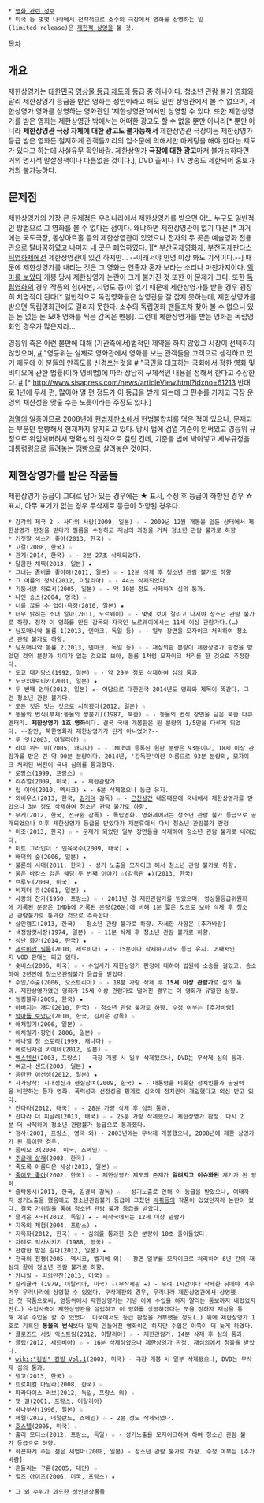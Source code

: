  * [[영화 관련 정보]]
 * 미국 등 몇몇 나라에서 전략적으로 소수의 극장에서 영화를 상영하는 일(limited release)은 [[제한적 상영]]을 볼 것.

[[목차]]
== 개요 ==
제한상영가는 [[대한민국]] [[영상물 등급 제도]]의 등급 중 하나이다. 청소년 관람 불가 [[영화]]와 달리 제한상영가 등급을 받은 영화는 성인이라고 해도 일반 상영관에서 볼 수 없으며, 제한상영가 영화를 상영하는 영화관인 '제한상영관'에서만 상영할 수 있다. 또한 제한상영가를 받은 영화는 제한상영관 밖에서는 어떠한 광고도 할 수 없을 뿐만 아니라[* 뿐만 아니라 '''제한상영관 극장 자체에 대한 광고도 불가능해서''' 제한상영관 극장이든 제한상영가 등급 받은 영화든 철저하게 관객들끼리의 입소문에 의해서만 마케팅을 해야 한다는 제도가 있다고 하는데 사실유무 확인바람. 제한상영가 '''극장에 대한 광고'''마저 불가능하다면 거의 명시적 말살정책이나 다름없을 것이다.], DVD 출시나 TV 방송도 제한되어 홍보가 거의 불가능하다.

== 문제점 ==
제한상영가의 가장 큰 문제점은 우리나라에서 제한상영가를 받으면 어느 누구도 일반적인 방법으로 그 영화를 볼 수 없다는 점이다. 왜냐하면 제한상영관이 없기 때문.[* 과거에는 국도극장, 동성아트홀 등의 제한상영관이 있었으나 전자의 두 곳은 예술영화 전용관으로 탈바꿈하였고 나머지 네 곳은 폐업하였다. ][* [[부산국제영화제]], [[부천국제판타스틱영화제]]에선 제한상영관이 있긴 하지만... --이래서야 만명 이상 봐도 기적이다.--] 때문에 제한상영가를 내리는 것은 그 영화는 연출자 혼자 보라는 소리나 마찬가지이다. [[악마를 보았다]] 개봉 당시 제한상영가 논란이 크게 불거진 것 또한 이 문제가 크다. 또한 [[독립영화]]의 경우 작품의 힘(자본, 지명도 등)이 없기 때문에 제한상영가를 받을 경우 굉장히 치명적이 된다[* 일반적으로 독립영화들은 상영관을 잘 잡지 못하는데, 제한상영가를 받으면 독립영화관에도 걸리지 못한다. 소수의 독립영화 팬들조차 찾아 볼 수 없으니 있는 돈 없는 돈 모아 영화를 찍은 감독은 멘붕]. 그런데 제한상영가를 받는 영화는 독립영화인 경우가 많은지라...

영등위 측은 이런 불만에 대해 (기관측에서)법적인 제약을 하지 않았고 시장이 선택하지 않았으며, [http://woman.chosun.com/magazine/viewArticle.do?atCode=1139 #] "영등위는 실제로 영화관에서 영화를 보는 관객들을 고객으로 생각하고 있기 때문에 이 분들의 만족도를 신경쓰는것을 [http://www.asiae.co.kr/news/view.htm?idxno=2013082813401113650 #] "국민을 대표하는 국회에서 정한 영화 및 비디오에 관한 법률(이하 영비법)에 따라 상당히 구체적인 내용을 정해서 한다고 주장한다. [http://sports.hankooki.com/lpage/cinet/201308/sp2013082812490094410.htm #] [* http://www.sisapress.com/news/articleView.html?idxno=61213 반대로 1년에 두세 편, 많아야 열 편 정도가 이 등급을 받게 되는데 그 편수를 가지고 극장 운영의 채산성을 맞출 수는 노릇이라는 주장도 있다.]

[[검열]]의 일종이므로 2008년에 [[헌법재판소]]에서 헌법불합치를 먹은 적이 있으나, 문제되는 부분만 땜빵해서 현재까지 유지되고 있다. 당시 법에 검열 기준이 안써있고 영등위 규정으로 위임해버려서 명확성의 원칙으로 걸린 건데, 기준을 법에 박아넣고 세부규정을 대통령령으로 돌려놓는 땜빵으로 살려놓은 것이다.

== 제한상영가를 받은 작품들 ==
제한상영가 등급이 그대로 남아 있는 경우에는 ★ 표시, 수정 후 등급이 하향된 경우 ☆ 표시, 아무 표기가 없는 경우 무삭제로 등급이 하향된 경우다.

 * 감각의 제국 2 - 사다의 사랑(2009, 일본) ☆ - 2009년 12월 개봉을 앞둔 상태에서 제한상영가 판정을 받다가 필름을 수정하고 재심의 과정을 거쳐 청소년 관람 불가로 하향
 * 거짓말 섹스가 좋아(2013, 한국) ☆
 * 고갈(2008, 한국) ☆
 * 관계(2014, 한국) ☆ - 2분 27초 삭제되었다.
 * 달콤한 채찍(2013, 일본) ★
 * 그녀는 좀비를 좋아해(2011, 일본) ☆ - 12분 삭제 후 청소년 관람 불가로 하향
 * 그 여름의 정사(2012, 이탈리아) ☆ - 44초 삭제되었다.
 * 기둥서방 히로시(2005, 일본) ☆ - 약 10분 정도 삭제하여 심의 통과.
 * 나인 송스(2004, 영국) ☆
 * 너를 끊을 수 없어-욕정(2010, 일본) ★
 * 너무 밝히는 소녀 알마(2011, 노르웨이) ☆ - 몇몇 컷이 잘리고 나서야 청소년 관람 불가로 하향. 정작 이 영화를 만든 감독의 자국인 노르웨이에서는 11세 이상 관람가다.(…)
 * 님포매니악 볼륨 1(2013, 덴마크, 독일 등) ☆ - 일부 장면을 모자이크 처리하여 청소년 관람 불가로 하향.
 * 님포매니악 볼륨 2(2013, 덴마크, 독일 등) ☆ - 재심의판 분량이 제한상영가 판정을 받았던 것의 분량과 차이가 없는 것으로 보아, 볼륨 1처럼 모자이크 처리를 한 것으로 추정한다.
 * 도쿄 데카당스(1992, 일본) ☆ - 약 29분 정도 삭제하여 심의 통과.
 * 도쿄x에로티카(2001, 일본) ★
 * 두 번째 엄마(2012, 일본) ★- 여담으로 대한민국 2014년도 영화와 제목이 똑같다. 그건 청소년 관람 불가다.
 * 모든 것은 벗는 것으로 시작됐다(2012, 일본) ☆
 * 동물의 번식(부제:동물의 쌍붙기)(1987, 북한) ☆ - 동물의 번식 장면을 담은 북한 다큐멘터리. '''제한상영가 1호 영화'''이다. 결국 국내 개봉판은 원 분량의 1/5만을 다루게 되었다. --잠만, 북한영화라 제한상영가가 된게 아니었어?--
 * 두 잇(2003, 이탈리아) ☆
 * 라이 위드 미(2005, 캐나다) ☆ - IMDb에 등록된 원판 분량은 93분이나, 18세 이상 관람가를 받은 건 약 90분 분량이다. 2014년, '감독판'이란 이름으로 93분 분량의, 모자이크 처리된 버전이 국내 심의를 통과했다.
 * 로망스(1999, 프랑스) ☆
 * 리츄얼(2009, 미국) ★ - 제한관람가
 * 립 이어(2010, 멕시코) ★ - 6분 삭제했으나 등급 유지.
 * 뫼비우스(2013, 한국, [[김기덕]] 감독) ☆ - [[근친상간]] 내용때문에 국내에서 제한상영가를 받았으나 3분 정도 삭제하여 청소년 관람 불가로 하향.
 * 무게(2012, 한국, 전규환 감독) - 독립영화. 영화제에서는 청소년 관람 불가 등급으로 공개되었으나 이후 제한상영가 등급을 받았다가 재분류에서 다시 청소년 관람불가 판정
 * 미조(2013, 한국) ☆ - 문제가 되었던 일부 장면들을 삭제하여 청소년 관람 불가로 내려갔다.
 * 미트 그라인더 : 인육국수(2009, 태국) ★
 * 배덕의 숲(2006, 일본) ★
 * 불륜의 시대(2011, 한국) - 성기 노출을 모자이크 해서 청소년 관람 불가로 하향.
 * 붉은 바캉스 검은 웨딩 두 번째 이야기 ☆(감독판 ★)(2013, 한국)
 * 브루노(2009, 미국) ★
 * 비지터 큐(2001, 일본) ★
 * 사랑의 찬가(1950, 프랑스) ☆ - 2011년 경 제한관람가를 받았으며, 영상물등급위원회에 기록된 분량은 IMDb에 기록된 분량(26분)에 비해 1분 짧은 것으로 보아 삭제 후 청소년 관람불가로 통과한 것으로 추측한다.
 * 살인캠프(2013, 한국) - 청소년 관람 불가로 하향. 자세한 사항은 [추가바람]
 * 색정암컷시장(1974, 일본) ☆ - 11분 삭제 후 청소년 관람 불가로 하향.
 * 성난 화가(2014, 한국) ★
 * [[세르비안 필름]](2010, 세르비아) ★ - 15분이나 삭제하고서도 등급 유지. 어째서인지 VOD 판매는 되고 있다.
 * 숏버스(2006, 미국) ☆ - 수입사가 제한상영가 판정에 대하여 법원에 소송을 걸었고, 승소하여 2년만에 청소년관람불가 등급을 받았다.
 * 수입/수출(2006, 오스트리아) ☆ - 18분 가량 삭제 후 '''15세 이상 관람가'''로 심의 통과. 제한상영가였던 영화가 15세 이상 관람가로 떨어진 경우는 이 영화가 유일한 상황.
 * 씽킹블루(2009, 한국) ★
 * 아버지는 개다(2010, 한국) - 청소년 관람 불가로 하향. 수정 여부는 [추가바람] 
 * [[악마를 보았다]](2010, 한국, 김지운 감독) ☆
 * 애처일기(2006, 일본) ☆
 * 애처일기-향연( 2006, 일본) ☆
 * 에나벨 청 스토리(1999, 캐나다) ☆
 * 에로닌자걸 카에데(2012, 일본) ☆
 * [[엑스텐션]](2003, 프랑스) - 극장 개봉 시 일부 삭제됐으나, DVD는 무삭제 심의 통과.
 * 여교사 센도(2003, 일본) ★
 * 음란한 여선생(2012, 일본) ★
 * 자가당착: 시대정신과 현실참여(2009, 한국) ★ - 대통령을 비롯한 정치인들과 공권력을 비판하는 풍자 영화. 폭력성과 선정성을 핑계로 심의에 정치권이 개입했다고 의심 받고 있다.
 * 잔다라(2012, 태국) ☆ - 28분 가량 삭제 후 심의 통과.
 * 잔다라 더 피날레(2013, 태국) ☆ - 25분 가량 삭제했으나 제한상영가 판정. 다시 2분 더 삭제하여 청소년 관람불가 등급으로 통과했다.
 * 정사(2001, 프랑스, 영국 외) - 2003년에는 무삭제 개봉했으나, 2008년에 제한 상영가가 된 특이한 경우.
 * 좀비오 3(2004, 미국, 스페인) ☆
 * [[주글래 살래]](2003, 한국) ☆
 * 죽도록 아름다운 세상(2013, 일본) ☆
 * [[죽어도 좋아]](2002, 한국) ☆ - 제한상영가 제도의 존재가 '''알려지고 이슈화된''' 계기가 된 영화.
 * 줄탁동시(2011, 한국, 김경묵 감독) ☆ - 성기노출로 인해 이 등급을 받았으나, 여태까지 성기노출을 했음에도 청소년관람불가 등급에 그쳤던 [[박쥐]]등의 작품이 있었던지라 논란이 컸다. 결국 가위질을 통해 청소년 관람 불가 등급을 받았다.
 * 즐거운 사라(2012, 독일) ★ - 제작국에서는 12세 이상 관람가
 * 지옥의 체험(2004, 프랑스) ★
 * 지옥화(2012, 한국) ☆ - 심의를 통과한 것은 분량이 10초 줄어들었다.
 * 차례로 익사시키기 (1988, 영국) ☆
 * 찬란한 밤은 길다(2012, 일본) ★
 * 천국의 전쟁(2005, 멕시코, 벨기에 외) - 장면 일부를 모자이크로 처리하여 6년 간의 재심의 끝에 청소년 관람 불가로 하향.
 * 카니발 - 피의만찬(2013, 미국) ☆
 * 칼리귤라 (1979, 이탈리아, 미국) ☆(무삭제판 ★) - 무려 1시간이나 삭제한 뒤에야 겨우겨우 우리나라에 상영할 수 있었다. 무삭제판의 경우, 우리나라 제한상영관에서 상영했던 첫 작품으로써, 영등위에서 제한상영가는 커녕 아예 수입을 하지 말라는 통보까지 내렸었지만(…) 수입사측이 제한상영관을 설립하고 이 영화를 상영하겠다는 뜻을 정하자 재심을 통해 겨우 수입을 할 수 있었다. 미국에서도 등급 판정을 거부했을 정도(…) 위에 제한상영가 1호로 기록된 '''동물의 번식'''보다 일찍 만들어진 영화이긴 하지만 수입은 이쪽이 더 늦게 하였다.
 * 클로즈드 서킷 익스트림(2012, 이탈리아) ☆ - 제한관람가. 14분 삭제 후 심의 통과.
 * 클립(2012, 세르비아) ☆ - 16분 삭제하였으나 제한상영가 판정. 재심의에서 청불을 받았다.
 * [[wiki:"킬빌" 킬빌 Vol.1]](2003, 미국) - 극장 개봉 시 일부 삭제됐으나, DVD는 무삭제 심의 통과.
 * 탱고(2013, 한국) ☆
 * 트로피컬 마닐라(2008, 한국) ☆
 * 파라다이스 러브(2012, 독일, 프랑스 외) ☆
 * 팻 걸(2001, 프랑스, 이탈리아)
 * 하나부사(1996, 일본) ☆ 
 * 헤멜(2012, 네덜란드, 스페인) ☆ - 2분 정도 삭제되었다.
 * [[호스텔]](2005, 미국) ☆
 * 홀리 모터스(2012, 프랑스, 독일) ☆ - 성기노출을 모자이크하여 하여 청소년 관람 불가 등급으로 하향.
 * 화끈하게 주는 젊은 새엄마(2008, 일본) - 청소년 관람 불가로 하향. 수정 여부는 [추가바람]
 * 흔들리는 구름(2005, 대만) ☆
 * 힐즈 아이즈(2006, 미국, 프랑스) ★

 * 그 외 수위가 과도한 성인영상물들
